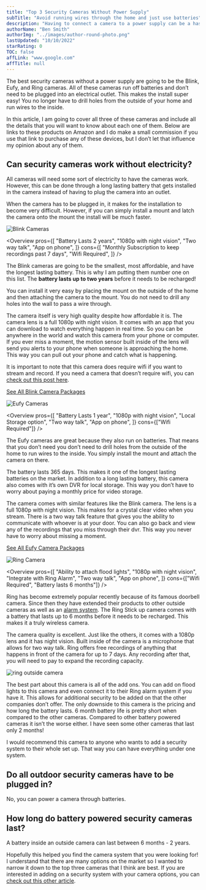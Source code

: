 ```yaml
---
title: "Top 3 Security Cameras Without Power Supply"
subTitle: "Avoid running wires through the home and just use batteries"
description: "Having to connect a camera to a power supply can be a hassle! Here are 3 camera options that allow you to use batteries to power your cameras."
authorName: "Ben Smith"
authorImg: "../images/author-round-photo.png"
lastUpdated: "10/10/2022"
starRating: 0
TOC: false
affLink: "www.google.com"
affTitle: null
---
```



The best security cameras without a power supply are going to be the Blink, Eufy, and Ring cameras. All of these cameras run off batteries and don’t need to be plugged into an electrical outlet. This makes the install super easy! You no longer have to drill holes from the outside of your home and run wires to the inside.

In this article, I am going to cover all three of these cameras and include all the details that you will want to know about each one of them. Below are links to these products on Amazon and I do make a small commission if you use that link to purchase any of these devices, but I don’t let that influence my opinion about any of them.

## Can security cameras work without electricity?

All cameras will need some sort of electricity to have the cameras work. However, this can be done through a long lasting battery that gets installed in the camera instead of having to plug the camera into an outlet.

When the camera has to be plugged in, it makes for the installation to become very difficult. However, if you can simply install a mount and latch the camera onto the mount the install will be much faster.

<StickyHeader title="Blink" link="https://amzn.to/3jsrpbf" id="Blink" />

![Blink Cameras](../images/wireless-cameras/blink.jpg)

<Overview
  pros={[
    "Battery Lasts 2 years",
    "1080p with night vision",
    "Two way talk",
    "App on phone",
  ]}
  cons={[
    "Monthly Subscription to keep recordings past 7 days",
    "Wifi Required",
  ]}
/>

The Blink cameras are going to be the smallest, most affordable, and have the longest lasting battery. This is why I am putting them number one on this list. The **battery lasts up to two years** before it needs to be recharged!

You can install it very easy by placing the mount on the outside of the home and then attaching the camera to the mount. You do not need to drill any holes into the wall to pass a wire through.

The camera itself is very high quality despite how affordable it is. The camera lens is a full 1080p with night vision. It comes with an app that you can download to watch everything happen in real time. So you can be anywhere in the world and watch this camera from your phone or computer. If you ever miss a moment, the motion sensor built inside of the lens will send you alerts to your phone when someone is approaching the home. This way you can pull out your phone and catch what is happening.

It is important to note that this camera does require wifi if you want to stream and record. If you need a camera that doesn’t require wifi, you can [check out this post here](/posts/best-wireless-security-cameras-for-outdoors/).

[See All Blink Camera Packages](https://amzn.to/3jsfb2H)

<StickyHeader title="Eufy" link="https://amzn.to/2GC1gbO" id="Eufy" />

![Eufy Cameras](../images/wireless-cameras/eufy-life.jpg)

<Overview
  pros={[
    "Battery Lasts 1 year",
    "1080p with night vision",
    "Local Storage option",
    "Two way talk",
    "App on phone",
  ]}
  cons={["Wifi Required"]}
/>

The Eufy cameras are great because they also run on batteries. That means that you don’t need you don’t need to drill holes from the outside of the home to run wires to the inside. You simply install the mount and attach the camera on there.

The battery lasts 365 days. This makes it one of the longest lasting batteries on the market. In addition to a long lasting battery, this camera also comes with it’s own DVR for local storage. This way you don’t have to worry about paying a monthly price for video storage.

The camera comes with similar features like the Blink camera. The lens is a full 1080p with night vision. This makes for a crystal clear video when you stream. There is a two way talk feature that gives you the ability to communicate with whoever is at your door. You can also go back and view any of the recordings that you miss through their dvr. This way you never have to worry about missing a moment.

[See All Eufy Camera Packages](https://amzn.to/2GC1gbO)

<StickyHeader title="Ring" link="https://amzn.to/2SnFjzD" id="Ring" />

![Ring Camera](../images/ring/ring-stick-up-cam.jpg)

<Overview
  pros={[
    "Ability to attach flood lights",
    "1080p with night vision",
    "Integrate with Ring Alarm",
    "Two way talk",
    "App on phone",
  ]}
  cons={["Wifi Required", "Battery lasts 6 months"]}
/>

Ring has become extremely popular recently because of its famous doorbell camera. Since then they have extended their products to other outside cameras as well as an [alarm system](/posts/best-DIY-security-systems). The Ring Stick up camera comes with a battery that lasts up to 6 months before it needs to be recharged. This makes it a truly wireless camera.

The camera quality is excellent. Just like the others, it comes with a 1080p lens and it has night vision. Built inside of the camera is a microphone that allows for two way talk. Ring offers free recordings of anything that happens in front of the camera for up to 7 days. Any recording after that, you will need to pay to expand the recording capacity.

![ring outside camera](../images/ring/ring-camera-lifestyle.jpg)

The best part about this camera is all of the add ons. You can add on flood lights to this camera and even connect it to their Ring alarm system if you have it. This allows for additional security to be added on that the other companies don’t offer. The only downside to this camera is the pricing and how long the battery lasts. 6 month battery life is pretty short when compared to the other cameras. Compared to other battery powered cameras it isn’t the worse either. I have seen some other cameras that last only 2 months!

I would recommend this camera to anyone who wants to add a security system to their whole set up. That way you can have everything under one system.

## Do all outdoor security cameras have to be plugged in?

No, you can power a camera through batteries.

## How long do battery powered security cameras last?

A battery inside an outside camera can last between 6 months - 2 years.

Hopefully this helped you find the camera system that you were looking for! I understand that there are many options on the market so I wanted to narrow it down to the top three cameras that I think are best. If you are interested in adding on a security system with your camera options, you can [check out this other article](/posts/best-home-security-systems).
